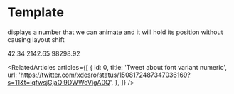 
<Meta title="design system/atoms/text/number" />

# Template

<Subtitle>displays a number that we can animate and it will hold its position without causing layout shift</Subtitle>

<Canvas>
  <Story name="number">
    <Number customStyle={{ color: 'teal', textAlign: 'right' }}>42.34</Number>
    <Number customStyle={{ color: 'gold', textAlign: 'right' }}>2142.65</Number>
    <Number customStyle={{ color: 'orange', textAlign: 'right' }}>98298.92</Number>
  </Story>
  <Story name="animate number">
    <AnimateNumber customStyle={{ color: 'teal', textAlign: 'right' }} from={0} to={42} delay={0} />
    <AnimateNumber
      customStyle={{ color: 'hotpink', fontSize: 32, textAlign: 'right' }}
      locale="en-US"
      from={0}
      to={6296668420}
      delay={1000}
    />
    <AnimateNumber
      customStyle={{ color: '#666', fontSize: 18, textAlign: 'right' }}
      locale="de-DE"
      from={9387787657434}
      to={232343}
      delay={2000}
    />
  </Story>
</Canvas>

<RelatedArticles
  articles={[
    {
      id: 0,
      title: 'Tweet about font variant numeric',
      url: 'https://twitter.com/xdesro/status/1508172487347036169?s=11&t=iqfwsjGjaQi9DWWoVigA0Q',
    },
  ]}
/>
